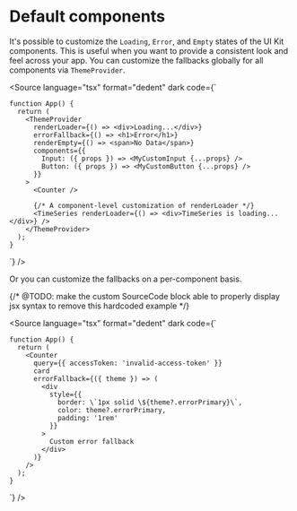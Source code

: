 
<Meta title="Customization/Default components" />

# Default components

It's possible to customize the `Loading`, `Error`, and `Empty` states of the UI Kit components. This is useful when you
want to provide a consistent look and feel across your app. You can customize the fallbacks globally for all components
via `ThemeProvider`.

<Source
  language="tsx"
  format="dedent"
  dark
  code={`

    function App() {
      return (
        <ThemeProvider
          renderLoader={() => <div>Loading...</div>}
          errorFallback={() => <h1>Error</h1>}
          renderEmpty={() => <span>No Data</span>}
          components={{
            Input: ({ props }) => <MyCustomInput {...props} />
            Button: ({ props }) => <MyCustomButton {...props} />
          }}
        >
          <Counter />

          {/* A component-level customization of renderLoader */}
          <TimeSeries renderLoader={() => <div>TimeSeries is loading...</div>} />
        </ThemeProvider>
      );
    }

`} />

Or you can customize the fallbacks on a per-component basis.

<Canvas of={CounterStories.CustomErrorFallbackStory} sourceState="none" />

{/* @TODO: make the custom SourceCode block able to properly display jsx syntax to remove this hardcoded example */}

<Source
  language="tsx"
  format="dedent"
  dark
  code={`

    function App() {
      return (
        <Counter
          query={{ accessToken: 'invalid-access-token' }}
          card
          errorFallback={({ theme }) => (
            <div
              style={{
                border: \`1px solid \${theme?.errorPrimary}\`,
                color: theme?.errorPrimary,
                padding: '1rem'
              }}
            >
              Custom error fallback
            </div>
          )}
        />
      );
    }

`} />
